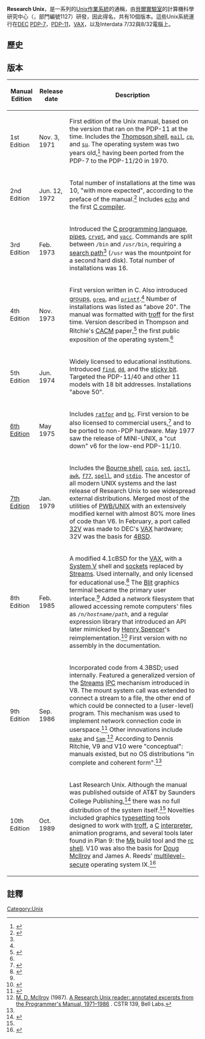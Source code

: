 '''Research Unix'''，是一系列的[[Unix|Unix]][[作業系統|作業系統]]的通稱，由[[貝爾實驗室|貝爾實驗室]]的計算機科學研究中心（{{lang|en|Computing Science Research Center}}，部門編號1127）研發，因此得名，共有10個版本。這些Unix系統運行在[[DEC|DEC]] [[PDP-7|PDP-7]]，[[PDP-11|PDP-11]]，[[VAX|VAX]]，以及Interdata 7/32與8/32電腦上。

==歷史==
==版本==
{| class="wikitable"
! Manual Edition
! Release date
! Description
|-
| 1st Edition
| Nov. 3, 1971
| First edition of the Unix manual, based on the version that ran on the PDP-11 at the time. Includes the [[Thompson_shell|Thompson shell]], <tt>[[mail_(Unix)|mail]]</tt>, <tt>[[cp_(Unix)|cp]]</tt>, and <tt>[[su_(Unix)|su]]</tt>. The operating system was two years old,<ref name="reader">{{cite techreport |first1=M. D. |last1=McIlroy |authorlink1=Doug McIlroy |year=1987 |url=http://www.cs.dartmouth.edu/~doug/reader.pdf |title=A Research Unix reader: annotated excerpts from the Programmer's Manual, 1971–1986 |series=CSTR |number=139 |institution=Bell Labs |access-date=2015-06-01 |archive-date=2019-11-30 |archive-url=https://web.archive.org/web/20191130000850/https://www.cs.dartmouth.edu/~doug/reader.pdf |dead-url=no }}</ref> having been ported from the PDP-7 to the PDP-11/20 in 1970.
|-
| 2nd Edition
| Jun. 12, 1972
| Total number of installations at the time was 10, "with more expected", according to the preface of the manual.<ref>{{cite book |first1=Ken |last1=Thompson |first2=Dennis M. |last2=Ritchie |title=UNIX Programmer's Manual, Second Edition |date=1972-06-12 |publisher=Bell Telephone Laboratories |url=ftp://sunsite.icm.edu.pl/pub/unix/UnixArchive/PDP-11/Distributions/research/1972_stuff/unix_2nd_edition_manual.pdf |deadurl=yes |archiveurl=https://web.archive.org/web/20161006034736/http://sunsite.icm.edu.pl/pub/unix/UnixArchive/PDP-11/Distributions/research/1972_stuff/unix_2nd_edition_manual.pdf |archivedate=2016-10-06 |access-date=2015-06-01 }}</ref>{{rp|ii}} Includes <tt>[[echo_(command)|echo]]</tt> and the first [[C_compiler|C compiler]].{{r|reader}}
|-
| 3rd Edition
| Feb. 1973
| Introduced the [[C_programming_language|C programming language]], [[Unix_pipe|pipes]], <tt>[[crypt_(Unix)|crypt]]</tt>, and <tt>[[yacc|yacc]]</tt>. Commands are split between <code>/bin</code> and <code>/usr/bin</code>, requiring a [[search_path|search path]]<ref name="reader"/> (<code>/usr</code> was the mountpoint for a second hard disk). Total number of installations was 16.
|-
| 4th Edition
| Nov. 1973
| First version written in C. Also introduced [[Group_identifier_(Unix)|groups]],  <tt>[[grep|grep]]</tt>, and <tt>[[printf|printf]]</tt>.<ref name="reader"/> Number of installations was listed as "above 20". The manual was formatted with [[troff|troff]] for the first time. Version described in Thompson and Ritchie's [[Communications_of_the_ACM|CACM]] paper,<ref>{{cite journal |first1=D. M. |last1=Ritchie |first2=K. |last2=Thompson |year=1974 |url=http://cm.bell-labs.com/cm/cs/who/dmr/cacm.html |title=The UNIX Time-Sharing System |journal=CACM |volume=17 |issue=7 |pages=365–375 |access-date=2015-06-01 |archive-date=2005-12-30 |archive-url=https://web.archive.org/web/20051230143815/http://cm.bell-labs.com/cm/cs/who/dmr/cacm.html |dead-url=no }}</ref> the first public exposition of the operating system.<ref name="reader"/>
|-
| 5th Edition
| Jun. 1974
| Widely licensed to educational institutions.{{r|fiedler198310}} Introduced <tt>[[find_(Unix)|find]]</tt>, <tt>[[dd_(Unix)|dd]]</tt>,{{r|reader}} and the [[sticky_bit|sticky bit]]. Targeted the PDP-11/40 and other 11 models with 18 bit addresses. Installations "above 50".
|-
| [[Version_6_Unix|6th Edition]]
| May 1975
| Includes <tt>[[ratfor|ratfor]]</tt> and <tt>[[bc_(Unix)|bc]]</tt>.{{r|reader}} First version to be also licensed to commercial users,<ref name="fiedler198310">{{cite news | url=https://archive.org/stream/byte-magazine-1983-10/1983_10_BYTE_08-10_UNIX#page/n133/mode/2up | title=The Unix Tutorial / Part 3: Unix in the Microcomputer Marketplace | work=BYTE | date=October 1983 | accessdate=2015-01-30 | author=Fiedler, Ryan | pages=132}}</ref> and to be ported to non-PDP hardware. May 1977 saw the release of MINI-UNIX, a "cut down" v6 for the low-end PDP-11/10.
|-
| [[Version_7_Unix|7th Edition]]
| Jan. 1979
| Includes the [[Bourne_shell|Bourne shell]], <tt>[[cpio|cpio]]</tt>, <tt>[[sed|sed]]</tt>, <tt>[[ioctl|ioctl]]</tt>, <tt>[[awk|awk]]</tt>, <tt>[[f77|f77]]</tt>, <tt>[[spell_(Unix)|spell]]</tt>, and <tt>[[stdio|stdio]]</tt>.{{r|reader}} The ancestor of all modern UNIX systems and the last release of Research Unix to see widespread external distributions. Merged most of the utilities of [[PWB/UNIX|PWB/UNIX]] with an extensively modified kernel with almost 80% more lines of code than V6. In February, a port called [[UNIX/32V|32V]] was made to DEC's [[VAX|VAX]] hardware; 32V was the basis for [[Berkeley_Software_Distribution|4BSD]].
|-
| 8th Edition
| Feb. 1985{{citation needed|date=March 2015}}
| A modified 4.1cBSD for the [[VAX|VAX]], with a [[UNIX_System_V|System V]] shell and [[Berkeley_sockets|sockets]] replaced by [[STREAMS|Streams]]. Used internally, and only licensed for educational use.<ref name="dmrV8910">{{cite web |title=[TUHS] Re: V7 UNIX on VAX 11/750 |author=[[Dennis_Ritchie|Dennis Ritchie]] |date=2003-06-27 |accessdate=2014-04-09 |url=http://minnie.tuhs.org/pipermail/tuhs/2003-June/000631.html |deadurl=yes |archiveurl=https://web.archive.org/web/20140620171705/http://minnie.tuhs.org/pipermail/tuhs/2003-June/000631.html |archivedate=2014-06-20 }}</ref> The [[Blit_(computer_terminal)|Blit]] graphics terminal became the primary user interface.<ref name="reader"/> Added a network filesystem that allowed accessing remote computers' files as <code>/n/''hostname''/''path''</code>, and a regular expression library that introduced an API later mimicked by [[Henry_Spencer|Henry Spencer]]'s reimplementation.<ref>{{cite newsgroup |title=regexp(3) |author=Henry Spencer |date=1986-01-19 |newsgroup=mod.sources |message-id=1316@panda.UUCP |url=https://groups.google.com/forum/#!original/mod.sources/OqVZYQNSmDs/G_T2jHu5QI8J |accessdate=2013-01-09 |archive-date=2011-01-22 |archive-url=http://arquivo.pt/wayback/20110122130054/https://groups.google.com/forum/#!original/mod.sources/OqVZYQNSmDs/G_T2jHu5QI8J |dead-url=no }}</ref> First version with no assembly in the documentation.{{r|reader}}
|-
| 9th Edition
| Sep. 1986
| Incorporated code from 4.3BSD; used internally. Featured a generalized version of the [[STREAMS|Streams]] [[Interprocess_communication|IPC]] mechanism introduced in V8. The mount system call was extended to connect a stream to a file, the other end of which could be connected to a (user-level) program. This mechanism was used to implement network connection code in userspace.<ref>{{cite journal |author1=David L. Presotto |author2=Dennis M. Ritchie |year=1990 |journal=[[Software—Practice_and_Experience|Software—Practice and Experience]] |volume=19 |title=Interprocess Communication in the Ninth Edition Unix System |url=http://cm.bell-labs.com/cm/cs/who/dmr/ipcpaper.html |access-date=2015-06-01 |archive-date=2015-02-03 |archive-url=https://web.archive.org/web/20150203070655/http://cm.bell-labs.com/cm/cs/who/dmr/ipcpaper.html |dead-url=yes }}</ref> Other innovations include <tt>[[make_(Unix)|make]]</tt> and <tt>[[Sam_(text_editor)|Sam]]</tt>.<ref name="reader">[[Doug_McIlroy|M. D. McIlroy]] (1987). [http://pic.plover.com/UnixReader/ A Research Unix reader: annotated excerpts from the Programmer's Manual, 1971–1986] {{webarchive|url=https://web.archive.org/web/20120710085846/http://pic.plover.com/UnixReader/ |date=2012-07-10 }}. CSTR 139, Bell Labs.</ref> According to Dennis Ritchie, V9 and V10 were "conceptual": manuals existed, but no OS distributions "in complete and coherent form".<ref name="dmrV8910"/>
|-
| 10th Edition
| Oct. 1989
| Last Research Unix. Although the manual was published outside of AT&T by Saunders College Publishing,<ref>{{cite web |url=http://www.cs.bell-labs.com/10thEdMan |title=Unix Tenth Edition Manual |publisher=[[Bell_Labs|Bell Labs]] |accessdate=2013-12-25 |deadurl=yes |archiveurl=https://web.archive.org/web/20150203070035/http://www.cs.bell-labs.com/10thEdMan/ |archivedate=2015-02-03 }}</ref> there was no full distribution of the system itself.<ref name="dmrV8910"/> Novelties included graphics [[typesetting|typesetting]] tools designed to work with [[troff|troff]], a [[C语言|C]] [[Interpreter_(computing)|interpreter]], animation programs, and several tools later found in Plan 9: the [[mk_(software)|Mk]] build tool and the [[rc_shell|rc shell]]. V10 was also the basis for [[Doug_McIlroy|Doug McIlroy]] and James A. Reeds' [[multilevel_security|multilevel-secure]] operating system IX.<ref>{{cite web |title=The IX Multilevel-Secure UNIX System |url=http://www.cs.dartmouth.edu/~doug/IX/ |accessdate=2015-06-01 |archive-date=2015-09-23 |archive-url=https://web.archive.org/web/20150923211409/http://www.cs.dartmouth.edu/~doug/IX/ |dead-url=no }}</ref>
|}
==註釋==
{{reflist}}
[[Category:Unix|Category:Unix]]